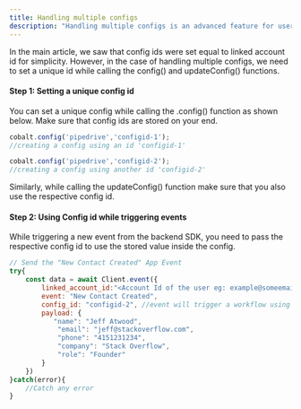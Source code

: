 ```yaml
---
title: Handling multiple configs
description: "Handling multiple configs is an advanced feature for users who want to store and run different configs for a single workflow."
---
```


In the main article, we saw that config ids were set equal to linked account id for simplicity. However, in the case of handling multiple configs, 
we need to set a unique id while calling the config() and updateConfig() functions.

#### Step 1: Setting a unique config id
You can set a unique config while calling the .config() function as shown below. Make sure that config ids are stored on your end.

```JavaScript
cobalt.config('pipedrive','configid-1');
//creating a config using an id 'configid-1' 

cobalt.config('pipedrive','configid-2');
//creating a config using another id 'configid-2' 
```
Similarly, while calling the updateConfig() function make sure that you also use the respective config id.

#### Step 2: Using Config id while triggering events
While triggering a new event from the backend SDK, you need to pass the respective config id to use the stored value inside the config.

```JavaScript
// Send the "New Contact Created" App Event
try{
    const data = await Client.event({
        linked_account_id:"<Account Id of the user eg: example@someemail.com>",
        event: "New Contact Created",
        config_id: "configid-2", //event will trigger a workflow using configid-2
        payload: {
           "name": "Jeff Atwood",
            "email": "jeff@stackoverflow.com",
            "phone": "4151231234",
            "company": "Stack Overflow",
            "role": "Founder"
        }
    })
}catch(error){
    //Catch any error
}
```